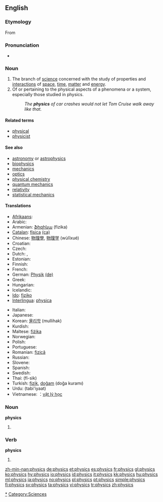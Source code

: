 ==English==
{{wikipedia}}

===Etymology===
From {{etyl|grc}} {{term|φυσικός||natural|tr=phusikos|lang=grc|sc=polytonic}}

===Pronunciation===
* {{IPA|/ˈfɪz.ɪks/}}

===Noun===
{{en-noun|-}}

# The branch of [[science]] concerned with the study of properties and [[interaction]]s of [[space]], [[time]], [[matter]] and [[energy]].
# Of or pertaining to the physical aspects of a phenomena or a system, especially those studied in physics.
#: ''The '''physics''' of car crashes would not let Tom Cruise walk away like that.''

====Related terms====
* [[physical]]
* [[physicist]]

====See also====
* [[astronomy]] or [[astrophysics]]
* [[biophysics]]
* [[mechanics]]
* [[optics]]
* [[physical chemistry]]
* [[quantum mechanics]]
* [[relativity]]
* [[statistical mechanics]]

====Translations====
{{trans-top|branch of science}}
* [[Afrikaans]]: {{t|af|fisika}}
* Arabic: {{Arab|[[فيزياء ]]}} {{IPAchar|(fīziya’)}}
* Armenian: [[ֆիզիկա]] (fizika)
* [[Catalan]]: [[física]] {{f}} [[:ca:física|(ca)]]
* Chinese: [[物理學]], [[物理学]] (wùlĭxué)
* Croatian: {{t-|hr|fizika|f}}
* Czech: {{t+|cs|fyzika|f}}
* Dutch: {{t+|nl|natuurkunde|f}}, {{t+|nl|fysica|f}}
* Estonian: {{t-|et|füüsika}}
* Finnish: {{t+|fi|fysiikka}}
* French: {{t+|fr|physique|f}}
* German: [[Physik]] {{f}} [[:de:Physik|(de)]]
* Greek: {{t+|el|φυσική|f|sc=Grek}}
* Hungarian: {{t+|hu|fizika}}
* Icelandic: {{t+|is|eðlisfræði|f}}
* [[Ido]]: [[fiziko]]
* [[Interlingua]]: [[physica]] {{f}}
{{trans-mid}}
* Italian: {{t+|it|fisica|f}}
* Japanese: {{t+|ja|物理学|tr=butsuri-gaku|sc=Jpan}}
* Korean: [[물리학]] (mullihak)
* Kurdish: {{KUchar|[[فیزیا]]}}
* Maltese: [[fiżika]] {{f}}
* Norwegian: {{t|no|fysikk|m}}
* Polish: {{t+|pl|fizyka|f}}
* Portuguese: {{t+|pt|física|f}}
* Romanian: [[fizică]] {{f}}
* Russian: {{t+|ru|физика|f|tr=fízika|sc=Cyrl}}
* Slovene: {{t+|sl|fizika|f}}
* Spanish: {{t+|es|física|f}}
* Swedish: {{t+|sv|fysik|c}}
* Thai: {{t+|th|ฟิสิกส์|xs=Thai}} (fí-sìk)
* Turkish: [[fizik]], [[doğam]] (doğa kuramı)
* Urdu: {{ur-Arab|[[طبیعیات]]}} (tabi'iyaat) {{f}}
* Vietnamese: ：[[vật lý học]]
{{trans-bottom}}

===Noun===
'''physics'''

# {{plural of|[[physic]]}}

===Verb===
'''physics'''

# {{third-person singular of|[[physic]]}}

[[Category:Physics|*]]
[[Category:Sciences]]

[[zh-min-nan:physics]]
[[de:physics]]
[[et:physics]]
[[es:physics]]
[[fr:physics]]
[[gl:physics]]
[[ko:physics]]
[[hy:physics]]
[[io:physics]]
[[id:physics]]
[[it:physics]]
[[kk:physics]]
[[hu:physics]]
[[ml:physics]]
[[ja:physics]]
[[no:physics]]
[[pl:physics]]
[[pt:physics]]
[[simple:physics]]
[[fi:physics]]
[[sv:physics]]
[[ta:physics]]
[[vi:physics]]
[[tr:physics]]
[[zh:physics]]